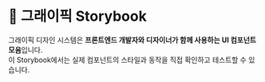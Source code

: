 
<Meta title="소개/그래이픽 스토리북" />

# 🎨 그래이픽 Storybook

그래이픽 디자인 시스템은 **프론트엔드 개발자와 디자이너가 함께 사용하는 UI 컴포넌트 모음**입니다.  
이 Storybook에서는 실제 컴포넌트의 스타일과 동작을 직접 확인하고 테스트할 수 있습니다.
